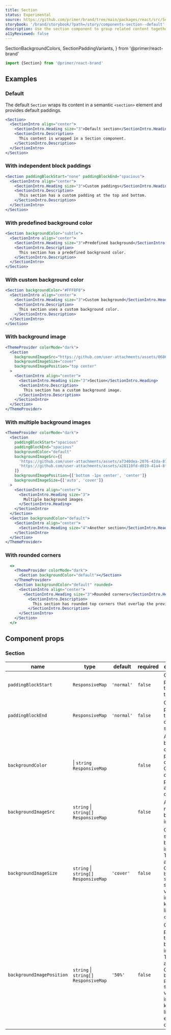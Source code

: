 ```yaml
---
title: Section
status: Experimental
source: https://github.com/primer/brand/tree/main/packages/react/src/Section/Section.tsx
storybook: '/brand/storybook/?path=/story/components-section--default'
description: Use the section component to group related content together.
a11yReviewed: false
---
```



  SectionBackgroundColors,
  SectionPaddingVariants,
} from '@primer/react-brand'


```js
import {Section} from '@primer/react-brand'
```

## Examples

### Default

The default `Section` wraps its content in a semantic `<section>` element and provides default paddings.

```jsx live
<Section>
  <SectionIntro align="center">
    <SectionIntro.Heading size="3">Default section</SectionIntro.Heading>
    <SectionIntro.Description>
      This content is wrapped in a Section component.
    </SectionIntro.Description>
  </SectionIntro>
</Section>
```

### With independent block paddings

```jsx live
<Section paddingBlockStart="none" paddingBlockEnd="spacious">
  <SectionIntro align="center">
    <SectionIntro.Heading size="3">Custom paddings</SectionIntro.Heading>
    <SectionIntro.Description>
      This section has a custom padding at the top and bottom.
    </SectionIntro.Description>
  </SectionIntro>
</Section>
```

### With predefined background color

```jsx live
<Section backgroundColor="subtle">
  <SectionIntro align="center">
    <SectionIntro.Heading size="3">Predefined background</SectionIntro.Heading>
    <SectionIntro.Description>
      This section has a predefined background color.
    </SectionIntro.Description>
  </SectionIntro>
</Section>
```

### With custom background color

```jsx live
<Section backgroundColor="#FFF8F8">
  <SectionIntro align="center">
    <SectionIntro.Heading size="3">Custom background</SectionIntro.Heading>
    <SectionIntro.Description>
      This section uses a custom background color.
    </SectionIntro.Description>
  </SectionIntro>
</Section>
```

### With background image

```jsx live
<ThemeProvider colorMode="dark">
  <Section
    backgroundImageSrc="https://github.com/user-attachments/assets/068634a3-926d-49b8-b949-0b1e2a204651"
    backgroundImageSize="cover"
    backgroundImagePosition="top center"
  >
    <SectionIntro align="center">
      <SectionIntro.Heading size="3">Section</SectionIntro.Heading>
      <SectionIntro.Description>
        This section has a custom background image.
      </SectionIntro.Description>
    </SectionIntro>
  </Section>
</ThemeProvider>
```

### With multiple background images

```jsx live
<ThemeProvider colorMode="dark">
  <Section
    paddingBlockStart="spacious"
    paddingBlockEnd="spacious"
    backgroundColor="default"
    backgroundImageSrc={[
      'https://github.com/user-attachments/assets/a7340dea-2076-42da-87a9-057f953beb83',
      'https://github.com/user-attachments/assets/a28110fd-d019-41a4-8f80-b49ae8895708',
    ]}
    backgroundImagePosition={['bottom -1px center', 'center']}
    backgroundImageSize={['auto', 'cover']}
  >
    <SectionIntro align="center">
      <SectionIntro.Heading size="3">
        Multiple background images
      </SectionIntro.Heading>
    </SectionIntro>
  </Section>
  <Section backgroundColor="default">
    <SectionIntro align="center">
      <SectionIntro.Heading size="4">Another section</SectionIntro.Heading>
    </SectionIntro>
  </Section>
</ThemeProvider>
```

### With rounded corners

```jsx live
  <>
    <ThemeProvider colorMode="dark">
      <Section backgroundColor="default"></Section>
    </ThemeProvider>
    <Section backgroundColor="default" rounded>
      <SectionIntro align="center">
        <SectionIntro.Heading size="3">Rounded corners</SectionIntro.Heading>
          <SectionIntro.Description>
            This section has rounded top corners that overlap the previous section.
          </SectionIntro.Description>
      </SectionIntro>
    </Section>
  </>
```

## Component props

### Section

| name                      | type                                                                                                  | default    | required | description                                                                                                                                                   |
| ------------------------- | ----------------------------------------------------------------------------------------------------- | ---------- | -------- | ------------------------------------------------------------------------------------------------------------------------------------------------------------- |
| `paddingBlockStart`       | <PropTableValues values={[...SectionPaddingVariants]} commaSeparated  /> `ResponsiveMap`              | `'normal'` | `false`  | Control the padding at the top of the section.                                                                                                                |
| `paddingBlockEnd`         | <PropTableValues values={[...SectionPaddingVariants]} commaSeparated  /> `ResponsiveMap`              | `'normal'` | `false`  | Control the padding at the bottom of the section.                                                                                                             |
| `backgroundColor`         | <PropTableValues values={[...SectionBackgroundColors]} commaSeparated  /> \| `string` `ResponsiveMap` |            | `false`  | Add a background color. Use a predefined color, a CSS custom property, or a custom color value.                                                               |
| `backgroundImageSrc`      | `string` \| `string[]` `ResponsiveMap`                                                                |            | `false`  | Add one or more background images.                                                                                                                            |
| `backgroundImageSize`     | `string` \| `string[]` `ResponsiveMap`                                                                | `'cover'`  | `false`  | Control the size of the background image(s). This accepts all CSS `background-size` supported values, including keywords like `contain`.                      |
| `backgroundImagePosition` | `string` \| `string[]` `ResponsiveMap`                                                                | `'50%'`     | `false`  | Control the position of the background image(s). This accepts all CSS `background-position` supported values, including keywords like `top` and edge offsets. |
